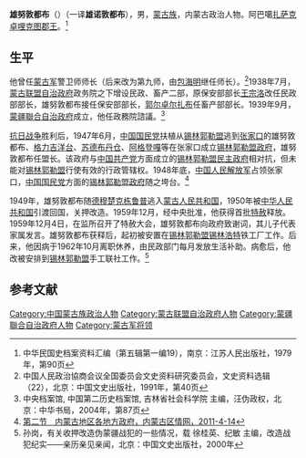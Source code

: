 '''雄努敦都布'''（{{bd|1907年||?|}}）（一译'''雄诺敦都布'''），男，[[蒙古族|蒙古族]]，内蒙古政治人物。阿巴噶[[扎萨克卓哩克图郡王|扎萨克卓哩克图郡王]]。<ref>中华民国史档案资料汇编（第五辑第一编19），南京：江苏人民出版社，1979年，第90页</ref>

==生平==
他曾任[[蒙古军|蒙古军]]警卫师师长（后来改为第九师，由[[包海明|包海明]]继任师长）。<ref>中国人民政治協商会议全国委员会文史资料研究委员会，文史资料选辑（22），北京：中国文史出版社，1991年，第40页</ref>1938年7月，[[蒙古联盟自治政府|蒙古联盟自治政府]]政务院之下增设民政、畜产二部，原保安部部长[[王宗洛|王宗洛]]改任民政部部长，雄努敦都布接任保安部部长，[[郭尔卓尔扎布|郭尔卓尔扎布]]任畜产部部长。1939年9月，[[蒙疆聯合自治政府|蒙疆聯合自治政府]]成立，他任政務院諮議。<ref>中央档案馆, 中国第二历史档案馆, 吉林省社会科学院 主编，汪伪政权，北京：中华书局，2004年，第87页</ref>

[[抗日战争|抗日战争]]胜利后，1947年6月，[[中国国民党|中国国民党]]扶植从[[锡林郭勒盟|锡林郭勒盟]]逃到[[张家口|张家口]]的雄努敦都布、[[格力吉洋台|格力吉洋台]]、[[苏德布丹仓|苏德布丹仓]]、[[阿格登嘎|阿格登嘎]]等在张家口成立[[锡林郭勒盟政府|锡林郭勒盟政府]]，雄努敦都布任盟长。该政府与[[中国共产党|中国共产党]]方面成立的[[锡林郭勒盟民主政府|锡林郭勒盟民主政府]]相对抗，但未能对[[锡林郭勒盟|锡林郭勒盟]]行使有效的行政管辖权。1948年底，[[中国人民解放军|中国人民解放军]]占领张家口，[[中国国民党|中国国民党]]方面的[[锡林郭勒盟政府|锡林郭勒盟政府]]随之垮台。<ref>[http://bgw012027.chinaw3.com/fagui/ShowArticle.asp?ArticleID=5446 第二节　内蒙古地区各地方政府，内蒙古区情网，2011-4-14]{{dead link|date=2018年5月 |bot=InternetArchiveBot |fix-attempted=yes }}</ref>

1949年，雄努敦都布随[[德穆楚克栋鲁普|德穆楚克栋鲁普]]逃入[[蒙古人民共和国|蒙古人民共和国]]，1950年被[[中华人民共和国|中华人民共和国]]引渡回国，关押改造。1959年12月，经中央批准，他获得首批[[特赦|特赦]]释放。1959年12月4日，在监所召开了特赦大会，雄努敦都布向政府致谢词，其儿子代表家属发言。雄努敦都布获释后，起初被安置在[[锡林郭勒盟|锡林郭勒盟]][[锡林浩特|锡林浩特]]铁工厂工作。后来，他因病于1962年10月离职休养，由民政部门每月发放生活补助。病愈后，他改被安排到[[锡林郭勒盟|锡林郭勒盟]]手工联社工作。<ref>孙岗，有关收押改造伪蒙疆战犯的一些情况，载 徐桂英、纪敏 主编，改造战犯纪实——亲历亲见亲闻，北京：中国文史出版社，2000年</ref>

==参考文献==
{{reflist}}

{{DEFAULTSORT:X雄}}
[[Category:中国蒙古族政治人物|Category:中国蒙古族政治人物]]
[[Category:蒙古联盟自治政府人物|Category:蒙古联盟自治政府人物]]
[[Category:蒙疆聯合自治政府人物|Category:蒙疆聯合自治政府人物]]
[[Category:蒙古军将领|Category:蒙古军将领]]